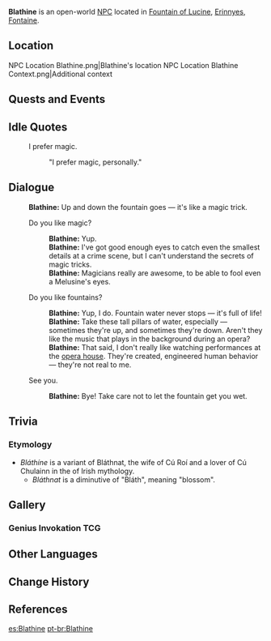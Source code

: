{{Meta
<!-- Remove this template after adding the missing info -->
|missing_NPC_profile  = yes
}}
{{Character Infobox
|type             = Open-World NPC
|group            = Melusine
|image            = NPC Blathine.png
|realname         = <!-- Optional, if different from in-game name -->
|deceased         = <!-- Past (for deceased prior to events of the game) or free response -->
|region           = Fontaine
|location         = Fontaine
|affiliation      = Marechaussee Phantom
|title            = 

|ancestry         = <!-- Clan/family -->
|father           = 
|mother           = 
|spouse           = 
|sibling          = 
|child            = 
|relative         = 

|voiceEN          = 
|voiceCN          = 
|voiceJP          = 
|voiceKR          = 
|dialoguereward   = 
}}
'''Blathine''' is an open-world [[NPC]] located in [[Fountain of Lucine]], [[Erinnyes]], [[Fontaine]].

==Location==
<gallery>
NPC Location Blathine.png|Blathine's location
NPC Location Blathine Context.png|Additional context
</gallery>
<!--
==Profile==
''(To be added.)''

===Appearance===
''(To be added.)''
-->
==Quests and Events==
{{Quests and Events}}

==Idle Quotes==
{{Dialogue Start}}
: {{DIcon|Idle}} I prefer magic.
:: {{A|VO Blathine 01.ogg}} "I prefer magic, personally."
{{Dialogue End}}

==Dialogue==
{{Dialogue Start}}
:'''Blathine:''' Up and down the fountain goes &mdash; it's like a magic trick.
:{{DIcon}} Do you like magic?
::'''Blathine:''' Yup.
::'''Blathine:''' I've got good enough eyes to catch even the smallest details at a crime scene, but I can't understand the secrets of magic tricks.
::'''Blathine:''' Magicians really are awesome, to be able to fool even a Melusine's eyes.
:{{DIcon}} Do you like fountains?
::'''Blathine:''' Yup, I do. Fountain water never stops &mdash; it's full of life!
::'''Blathine:''' Take these tall pillars of water, especially &mdash; sometimes they're up, and sometimes they're down. Aren't they like the music that plays in the background during an opera?
::'''Blathine:''' That said, I don't really like watching performances at the [[Opera Epiclese|opera house]]. They're created, engineered human behavior &mdash; they're not real to me.
:{{DIcon}} See you.
::'''Blathine:''' Bye! Take care not to let the fountain get you wet.
{{Dialogue End}}
<!--
==Event Dialogue==
===Event Name===
{{Dialogue Start}}
:'''{{subst:PAGENAME}}:'''
{{Dialogue End}}
-->
==Trivia==
===Etymology===
* ''Bláthíne'' is a variant of Bláthnat, the wife of Cú Roí and a lover of Cú Chulainn in the {{w|Ulster Cycle}} of Irish mythology.
** ''Bláthnat'' is a diminutive of "Bláth", meaning "blossom". 

==Gallery==
===Genius Invokation TCG===
{{Genius Invokation TCG Cards by Featured Gallery}}

==Other Languages==
{{Other Languages|default_hidden=1
|en      = Blathine
|zhs     = 布蕾莘
|zhs_rm  = Bùlěixīn{{Assumed}}
|zht     = 布蕾莘
|zht_rm  = Bùlěixīn{{Assumed}}
|ja      = ブラシーネ
|ja_rm   = Burashiine
|ko      = 블라신
|es      = Blathine
|fr      = Blathine
|ru      = Блесин
|th      = Blathine
|vi      = Blathine
|de      = Blathine
|id      = Blathine
|pt      = Blathine
|tr      = Blathine
|it      = Blathine
}}

==Change History==
{{Change History|4.0}}

==References==
{{Reflist}}

[[es:Blathine]]
[[pt-br:Blathine]]